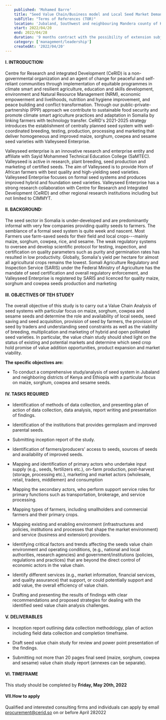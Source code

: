 ```yaml
---
    published: 'Mohamed Barre'
    title: "Seed Value Chain/Business model and Local Seed Market Demand Study"
    subTitle: "Terms of References (TOR)"
    location: 'Jubaland, Southwest and neighbouring Mandera county of Kenya and Dolow region of Ethiopia'
    start: 2022/04/20
    end: 2022/04/28
    duration: '9 months contract with the possibility of extension subject to Mutual agreement and availability of funds'
    category: ['management/leadership']
    createdAt: '2022/04/20'
---
```


#### I. INTRODUCTION:

Centre for Research and integrated Development (CeRID) is a non-governmental organization and an agent of change for peaceful and self-reliant communities through implementation of equitable programmes in climate smart and resilient agriculture, education and skills development, environment and Natural Resource Management (NRM), economic empowerment and livelihoods, nutrition and hygiene improvement, and peace building and conflict transformation. Through our public-private-partnership (PPP) approach we contribute to sustainable food security and promote climate smart agriculture practices and adaptation in Somalia by linking farmers with technology transfer. CeRID's 2021-2025 strategy introduces the establishment of centrally planned seed system with well-coordinated breeding, testing, production, processing and marketing that deliver homogeneous and improved maize, sorghum, cowpea and sesame seed varieties with Valleyseed Enterprise.

Valleyseed enterprise is an innovative research and enterprise entity and affiliate with Sayid Mohammed Technical Education College (SaMTEC). Valleyseed is active in research, plant breeding, seed production and marketing of certified seeds. The aim of Valleyseed is to provide Horn of African farmers with best quality and high-yielding seed varieties. Valleyseed Enterprise focuses on formal seed systems and produces improved hybrid and foundation seed varieties. Valleyseed Enterprise has a strong research collaboration with Centre for Research and Integrated Development (CeRID) and other regional research institutions including but not limited to CIMMYT.

#### II. BACKGROUND:

The seed sector in Somalia is under-developed and are predominantly informal with very few companies providing quality seeds to farmers. The semblance of a formal seed system is quite week and nascent. Most Farmers use farm-saved seeds for their field and local crops---mainly maize, sorghum, cowpea, rice, and sesame. The weak regulatory systems to oversee and develop scientific protocol for testing, inspection, and certification on quality parameters such as purity and germination rates has resulted in low productivity. Globally, Somalia's yield per hectare for almost all agricultural crops remains the lowest. Somali Agriculture Regulatory and Inspection Service (SARIS) under the Federal Ministry of Agriculture has the mandate of seed certification and overall regulatory enforcement, and Valleyseed Enterprise is registered by SARIS and licenced for quality maize, sorghum and cowpea seeds production and marketing

#### III. OBJECTIVES OF TEH STUDEY

The overall objective of this study is to carry out a Value Chain Analysis of seed systems with particular focus on maize, sorghum, cowpea and sesame seeds and determine the role and availability of local seeds, seed saving and seed acquisition, provision of seed by farmers, the provision of seed by traders and understanding seed constraints as well as the viability of breeding, multiplication and marketing of hybrid and open pollinated seed varieties. In particular, the value chain study should shed light on the status of existing and potential markets and determine which seed crop hold promise of value addition opportunities, product expansion and market viability.

**The specific objectives are:**

- To conduct a comprehensive study/analysis of seed system in Jubaland and neighboring districts of Kenya and Ethiopia with a particular focus on maize, sorghum, cowpea and sesame seeds.

#### IV. TASKS REQUIRED

- Identification of methods of data collection, and presenting plan of action of data collection, data analysis, report writing and presentation of findings.

- Identification of the institutions that provides germplasm and improved parental seeds.

- Submitting inception report of the study.

- Identification of farmers/producers' access to seeds, sources of seeds and availability of improved seeds.

- Mapping and identification of primary actors who undertake input supply (e.g., seeds, fertilizers etc.), on-farm production, post-harvest (storage, processing etc.), marketing and market actors (wholesale, retail, traders, middlemen) and consumption

- Mapping the secondary actors, who perform support service roles for primary functions such as transportation, brokerage, and service processing.

- Mapping types of farmers, including smallholders and commercial farmers and their primary crops.

- Mapping existing and enabling environment (infrastructures and policies, institutions and processes that shape the market environment) and service (business and extension) providers.

- Identifying critical factors and trends affecting the seeds value chain environment and operating conditions, (e.g., national and local authorities, research agencies) and government/institutions (policies, regulations and practices) that are beyond the direct control of economic actors in the value chain.

- Identify different services (e.g., market information, financial services, and quality assurance) that support, or could potentially support and add value, the overall efficiency of value chain.

- Drafting and presenting the results of findings with clear recommendations and proposed strategies for dealing with the identified seed value chain analysis challenges.

#### V. DELIVERABLES

- Inception report outlining data collection methodology, plan of action including field data collection and completion timeframe.

- Draft seed value chain study for review and power point presentation of the findings.

- Submitting not more than 20 pages final seed (maize, sorghum, cowpea and sesame) value chain study report (annexes can be separate).

#### VI. TIMEFRAME

This study should be completed by **Friday, May 20th, 2022**

#### VII.How to apply

Qualified and interested consulting firms and individuals can apply by email [procurement@cerid.so](mailto:procurment@cerid.so) on or before April 282022
